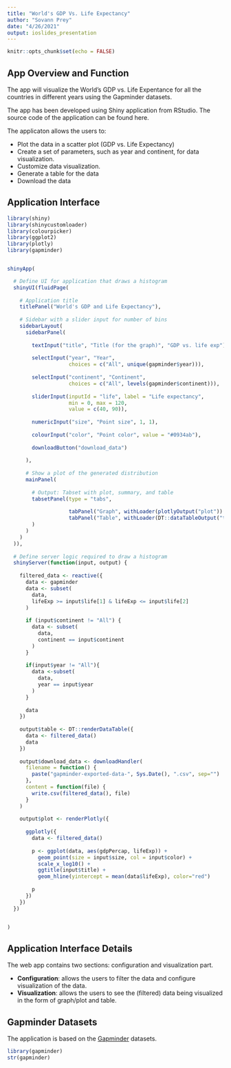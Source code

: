 ```yaml
---
title: "World's GDP Vs. Life Expectancy"
author: "Sovann Prey"
date: "4/26/2021"
output: ioslides_presentation
---
```


```r
knitr::opts_chunk$set(echo = FALSE)
```

## App Overview and Function
The app will visualize the World's GDP vs. Life Expentance for all the countries in different years using the Gapminder datasets.

The app has been developed using Shiny application from RStudio. The source code of the application can be found here.

The applicaton allows the users to:

- Plot the data in a scatter plot (GDP vs. Life Expectancy)
- Create a set of parameters, such as year and continent, for data visualization.
- Customize data visualization.
- Generate a table for the data
- Download the data

## Application Interface
```r
library(shiny)
library(shinycustomloader)
library(colourpicker)
library(ggplot2)
library(plotly)
library(gapminder)


shinyApp(

  # Define UI for application that draws a histogram
  shinyUI(fluidPage(
    
    # Application title
    titlePanel("World's GDP and Life Expectancy"),
    
    # Sidebar with a slider input for number of bins
    sidebarLayout(
      sidebarPanel(
        
        textInput("title", "Title (for the graph)", "GDP vs. life exp"),
        
        selectInput("year", "Year",
                    choices = c("All", unique(gapminder$year))),
        
        selectInput("continent", "Continent",
                    choices = c("All", levels(gapminder$continent))),
        
        sliderInput(inputId = "life", label = "Life expectancy",
                    min = 0, max = 120,
                    value = c(40, 90)),
        
        numericInput("size", "Point size", 1, 1),
        
        colourInput("color", "Point color", value = "#0934ab"),
        
        downloadButton("download_data")
        
      ),
      
      # Show a plot of the generated distribution
      mainPanel(
        
        # Output: Tabset with plot, summary, and table
        tabsetPanel(type = "tabs",
                    
                    tabPanel("Graph", withLoader(plotlyOutput("plot")) ),
                    tabPanel("Table", withLoader(DT::dataTableOutput("table")))
        )
      )
    )
  )),
  
  # Define server logic required to draw a histogram
  shinyServer(function(input, output) {
    
    filtered_data <- reactive({
      data <- gapminder
      data <- subset(
        data,
        lifeExp >= input$life[1] & lifeExp <= input$life[2]
      )
      
      if (input$continent != "All") {
        data <- subset(
          data,
          continent == input$continent
        )
      }
      
      if(input$year != "All"){
        data <-subset(
          data,
          year == input$year
        )
      }
      
      data
    })
    
    output$table <- DT::renderDataTable({
      data <- filtered_data()
      data
    })
    
    output$download_data <- downloadHandler(
      filename = function() {
        paste("gapminder-exported-data-", Sys.Date(), ".csv", sep="")
      },
      content = function(file) {
        write.csv(filtered_data(), file)
      }
    )
    
    output$plot <- renderPlotly({
      
      ggplotly({
        data <- filtered_data()
        
        p <- ggplot(data, aes(gdpPercap, lifeExp)) +
          geom_point(size = input$size, col = input$color) +
          scale_x_log10() +
          ggtitle(input$title) +
          geom_hline(yintercept = mean(data$lifeExp), color="red")
        
        p
      })
    })
  })


)
```

## Application Interface Details
The web app contains two sections: configuration and visualization part.

- **Configuration**: allows the users to filter the data and configure visualization of the data.
- **Visualization**: allows the users to see the (filtered) data being visualized in the form of graph/plot and table.


## Gapminder Datasets
The application is based on the [Gapminder](https://cran.r-project.org/web/packages/gapminder/README.html) datasets.

```r
library(gapminder)
str(gapminder)
```